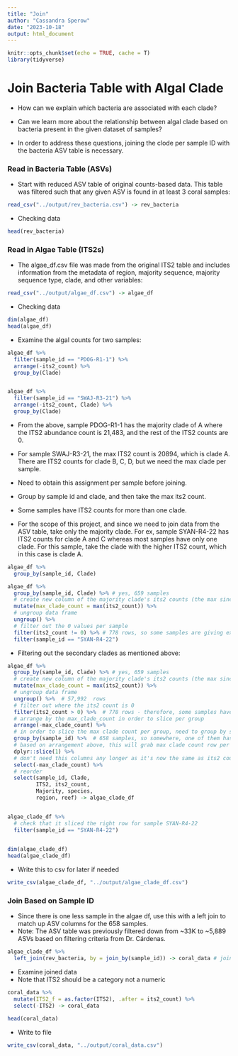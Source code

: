 ```yaml
---
title: "Join"
author: "Cassandra Sperow"
date: "2023-10-18"
output: html_document
---
```


```r
knitr::opts_chunk$set(echo = TRUE, cache = T)
library(tidyverse)
```

# Join Bacteria Table with Algal Clade

- How can we explain which bacteria are associated with each clade? 

- Can we learn more about the relationship between algal clade based on bacteria present in the given dataset of samples?

- In order to address these questions, joining the clode per sample ID with the bacteria ASV table is necessary.

### Read in Bacteria Table (ASVs)

- Start with reduced ASV table of original counts-based data. This table was filtered such that any given ASV is found in at least 3 coral samples: 
```r
read_csv("../output/rev_bacteria.csv") -> rev_bacteria
```

- Checking data
```r
head(rev_bacteria)
```


### Read in Algae Table (ITS2s)

- The algae_df.csv file was made from the original ITS2 table and includes information from the metadata of region, majority sequence, majority sequence type, clade, and other variables:

```r
read_csv("../output/algae_df.csv") -> algae_df
```

- Checking data
```r
dim(algae_df)
head(algae_df)
```

- Examine the algal counts for two samples: 
```r
algae_df %>% 
  filter(sample_id == "PDOG-R1-1") %>% 
  arrange(-its2_count) %>% 
  group_by(Clade)


algae_df %>% 
  filter(sample_id == "SWAJ-R3-21") %>% 
  arrange(-its2_count, Clade) %>% 
  group_by(Clade)
```
- From the above, sample PDOG-R1-1 has the majority clade of A where the ITS2 abundance count is 21,483, and the rest of the ITS2 counts are 0. 

- For sample SWAJ-R3-21, the max ITS2 count is 20894, which is clade A. There are ITS2 counts for clade B, C, D, but we need the max clade per sample. 

- Need to obtain this assignment per sample before joining. 

- Group by sample id and clade, and then take the max its2 count. 

- Some samples have ITS2 counts for more than one clade.

- For the scope of this project, and since we need to join data from the ASV table, take only the majority clade. For ex, sample SYAN-R4-22 has ITS2 counts for clade A and C whereas most samples have only one clade. For this sample, take the clade with the higher ITS2 count, which in this case is clade A.
 
```r
algae_df %>% 
  group_by(sample_id, Clade)
```
 

```r
algae_df %>% 
  group_by(sample_id, Clade) %>% # yes, 659 samples
  # create new column of the majority clade's its2 counts (the max since rest are 0)
  mutate(max_clade_count = max(its2_count)) %>% 
  # ungroup data frame
  ungroup() %>% 
  # filter out the 0 values per sample
  filter(its2_count != 0) %>% # 778 rows, so some samples are giving extra rows
  filter(sample_id == "SYAN-R4-22")
```

- Filtering out the secondary clades as mentioned above: 
```r
algae_df %>% 
  group_by(sample_id, Clade) %>% # yes, 659 samples
  # create new column of the majority clade's its2 counts (the max since rest are 0)
  mutate(max_clade_count = max(its2_count)) %>% 
  # ungroup data frame
  ungroup() %>%  # 57,992  rows
  # filter out where the its2 count is 0
  filter(its2_count > 0) %>%  # 778 rows - therefore, some samples have two clades
  # arrange by the max_clade_count in order to slice per group
  arrange(-max_clade_count) %>% 
  # in order to slice the max clade count per group, need to group by sample id
  group_by(sample_id) %>%  # 658 samples, so somewhere, one of them has a 0 max count
  # based on arrangement above, this will grab max clade count row per sample if more than one. 
  dplyr::slice(1) %>% 
  # don't need this columns any longer as it's now the same as its2 count
  select(-max_clade_count) %>% 
  # reorder 
  select(sample_id, Clade, 
         ITS2, its2_count, 
         Majority, species, 
         region, reef) -> algae_clade_df


algae_clade_df %>% 
  # check that it sliced the right row for sample SYAN-R4-22
  filter(sample_id == "SYAN-R4-22")
  
```

```r
dim(algae_clade_df)
head(algae_clade_df)
```

- Write this to csv for later if needed
```r
write_csv(algae_clade_df, "../output/algae_clade_df.csv")
```

### Join Based on Sample ID

- Since there is one less sample in the algae df, use this with a left join to match up ASV columns for the 658 samples.
- Note: The ASV table was previously filtered down from ~33K to ~5,889 ASVs based on filtering criteria from Dr. Cárdenas. 

```r
algae_clade_df %>% 
  left_join(rev_bacteria, by = join_by(sample_id)) -> coral_data # joined algae and bacteria data
```

- Examine joined data
- Note that ITS2 should be a category not a numeric
```r
coral_data %>% 
  mutate(ITS2_f = as.factor(ITS2), .after = its2_count) %>% 
  select(-ITS2) -> coral_data

head(coral_data)
```

- Write to file
```r
write_csv(coral_data, "../output/coral_data.csv")
```





